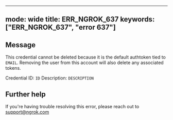 
---
mode: wide
title: ERR_NGROK_637
keywords: ["ERR_NGROK_637", "error 637"]
---

## Message
This credential cannot be deleted because it is the default authtoken tied to `EMAIL`. Removing the user from this account will also delete any associated tokens.

Credential ID: `ID`
Description: `DESCRIPTION`




## Further help
If you're having trouble resolving this error, please reach out to [support@ngrok.com](mailto:support@ngrok.com?subject=Help%20with%20ERR_NGROK_637)

